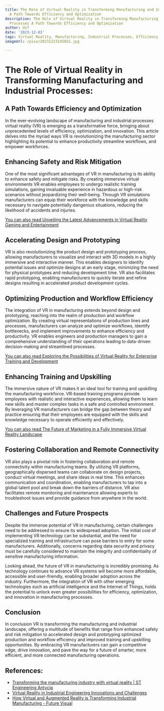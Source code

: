 ```yaml
---
title: The Role of Virtual Reality in Transforming Manufacturing and Industrial Processes
  A Path Towards Efficiency and Optimization
description: The Role of Virtual Reality in Transforming Manufacturing and Industrial
  Processes A Path Towards Efficiency and Optimization
author: Usf
date: '2023-12-03'
tags: Virtual Reality, Manufacturing, Industrial Processes, Efficiency, Optimization
imageUrl: /pixa/20231223145651.jpg

---
```

# The  Role of Virtual Reality in Transforming Manufacturing and Industrial Processes:
## A Path Towards Efficiency and Optimization

In the ever-evolving landscape  of manufacturing and  industrial processes virtual reality (VR) is emerging as a transformative force, bringing about unprecedented levels of efficiency, optimization, and innovation. This article delves into  the myriad ways  VR is revolutionizing the manufacturing sector highlighting its potential to enhance productivity streamline workflows, and empower workforces.

## Enhancing Safety and Risk Mitigation

One of the most significant advantages of VR in manufacturing is its ability to enhance safety and mitigate risks.  By creating immersive virtual environments VR enables  employees to undergo realistic training  simulations, gaining invaluable experience in hazardous or high-risk scenarios without jeopardizing their well-being. Through  VR simulations manufacturers can equip their workforce with the knowledge and skills necessary to navigate potentially dangerous situations, reducing the likelihood  of  accidents  and injuries.

[You  can also read  Unveiling the Latest Advancements in Virtual Reality Gaming and Entertainment](Unveiling%20the%20Latest%20Advancements%20in%20Virtual%20Reality%20Gaming%20and%20Entertainment)


## Accelerating Design and Prototyping

VR is also revolutionizing  the product design and prototyping process, allowing  manufacturers to visualize and interact with  3D models in a highly immersive and interactive manner.  This enables designers  to  identify potential issues  and optimize designs at an early stage,  minimizing the need for physical prototypes and  reducing development time. VR also facilitates rapid prototyping, enabling manufacturers to quickly iterate  and refine designs resulting in accelerated product development cycles.

## Optimizing  Production and Workflow Efficiency

The integration of VR in manufacturing  extends beyond design and prototyping, reaching into the realm of production and  workflow optimization.  By creating virtual representations of production lines and processes, manufacturers can analyze and optimize workflows,  identify bottlenecks, and implement improvements to enhance efficiency and productivity. VR enables engineers and production managers to gain a comprehensive understanding of their operations leading to data-driven decision-making and streamlined processes.

[You can  also read Exploring  the Possibilities of Virtual Reality for Enterprise Training and Development](Exploring%20the%20Possibilities%20of%20Virtual%20Reality%20for%20Enterprise%20Training%20and%20Development)


## Enhancing Training and Upskilling

The immersive nature of VR makes it an ideal tool for training and upskilling the manufacturing workforce. VR-based training programs provide employees with realistic and interactive  experiences, allowing them  to learn new skills  and master complex tasks in a safe  and  controlled  environment. By leveraging VR manufacturers can bridge the gap between theory  and  practice ensuring that their employees are equipped with the skills and knowledge necessary to operate efficiently and effectively.

[You can  also read The Future of Marketing in a Fully Immersive  Virtual Reality Landscape](The%20Future%20of%20Marketing%20in%20a%20Fully%20Immersive%20Virtual%20Reality%20Landscape)


## Fostering Collaboration  and Remote Connectivity

VR also plays a pivotal role in fostering collaboration and remote connectivity  within manufacturing teams. By utilizing VR platforms, geographically dispersed teams can collaborate on design projects, conduct virtual meetings, and share ideas in real time.  This enhances communication and coordination, enabling manufacturers  to tap into a global talent pool and  break down the barriers of distance. VR also  facilitates remote monitoring and maintenance allowing experts to troubleshoot  issues and provide guidance from anywhere in the world.

## Challenges and Future Prospects

Despite the immense potential of VR in manufacturing,  certain  challenges need  to be addressed to ensure its widespread adoption. The initial cost of implementing VR technology  can  be substantial, and the  need for specialized  training and  infrastructure can pose barriers to entry for some manufacturers. Additionally, concerns regarding data security  and privacy must be carefully considered to maintain the integrity and confidentiality of sensitive manufacturing information.

Looking ahead,  the  future of VR in manufacturing  is incredibly promising. As technology continues to advance VR systems will  become more affordable, accessible and user-friendly, enabling broader adoption across the industry. Furthermore, the integration of VR with other emerging technologies such as artificial  intelligence and the Internet of Things, holds the potential to unlock even greater possibilities for efficiency, optimization, and innovation in  manufacturing processes.

## Conclusion

In conclusion VR is transforming the manufacturing and industrial landscape, offering a multitude of benefits that range from enhanced safety and risk mitigation  to accelerated design and prototyping optimized production and workflow efficiency and  improved training and upskilling opportunities. By embracing VR manufacturers can gain a competitive edge, drive innovation,  and pave  the way for a future of smarter, more efficient, and more connected manufacturing operations.

## References:
- [Transforming the manufacturing industry with virtual reality | ST Engineering Antycip](https://steantycip.com/blog/transforming-the-manufacturing-industry-with-virtual-reality/)
- [Virtual Reality in Industrial Engineering Innovations and Challenges](https://utilitiesone.com/virtual-reality-in-industrial-engineering-innovations-and-challenges)
- [How Virtual and Augmented Reality is Transforming Industrial Manufacturing - Future Visual](https://www.futurevisual.com/blog/virtual-reality-manufacturing/)
